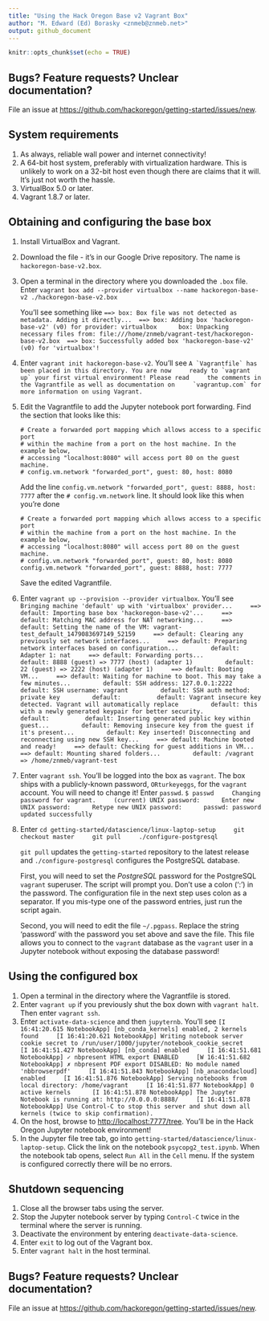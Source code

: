```yaml
---
title: "Using the Hack Oregon Base v2 Vagrant Box"
author: "M. Edward (Ed) Borasky <znmeb@znmeb.net>"
output: github_document
---
```


```r
knitr::opts_chunk$set(echo = TRUE)
```

## Bugs? Feature requests? Unclear documentation?
File an issue at <https://github.com/hackoregon/getting-started/issues/new>.

## System requirements
1. As always, reliable wall power and internet connectivity!
2. A 64-bit host system, preferably with virtualization hardware. This is unlikely to work on a 32-bit host even though there are claims that it will. It's just not worth the hassle.
3. VirtualBox 5.0 or later.
4. Vagrant 1.8.7 or later.

## Obtaining and configuring the base box
1. Install VirtualBox and Vagrant.
2. Download the file - it's in our Google Drive repository. The name is `hackoregon-base-v2.box`.
3. Open a terminal in the directory where you downloaded the `.box` file. Enter
`vagrant box add --provider virtualbox --name hackoregon-base-v2 ./hackoregon-base-v2.box`

    You'll see something like
    ```
    ==> box: Box file was not detected as metadata. Adding it directly...
    ==> box: Adding box 'hackoregon-base-v2' (v0) for provider: virtualbox
        box: Unpacking necessary files from: file:///home/znmeb/vagrant-test/hackoregon-base-v2.box
    ==> box: Successfully added box 'hackoregon-base-v2' (v0) for 'virtualbox'!
    ```
4. Enter `vagrant init hackoregon-base-v2`. You'll see
    ```
    A `Vagrantfile` has been placed in this directory. You are now
    ready to `vagrant up` your first virtual environment! Please read
    the comments in the Vagrantfile as well as documentation on
    `vagrantup.com` for more information on using Vagrant.
    ```
5. Edit the Vagrantfile to add the Jupyter notebook port forwarding. Find the section that looks like this:

    ```
    # Create a forwarded port mapping which allows access to a specific port
    # within the machine from a port on the host machine. In the example below,
    # accessing "localhost:8080" will access port 80 on the guest machine.
    # config.vm.network "forwarded_port", guest: 80, host: 8080
    ```

    Add the line `config.vm.network "forwarded_port", guest: 8888, host: 7777` after the `# config.vm.network` line. It should look like this when you're done


    ```
    # Create a forwarded port mapping which allows access to a specific port
    # within the machine from a port on the host machine. In the example below,
    # accessing "localhost:8080" will access port 80 on the guest machine.
    # config.vm.network "forwarded_port", guest: 80, host: 8080
    config.vm.network "forwarded_port", guest: 8888, host: 7777
    ```
    
    Save the edited Vagrantfile.

6. Enter `vagrant up --provision --provider virtualbox`. You'll see
    ```
    Bringing machine 'default' up with 'virtualbox' provider...
    ==> default: Importing base box 'hackoregon-base-v2'...
    ==> default: Matching MAC address for NAT networking...
    ==> default: Setting the name of the VM: vagrant-test_default_1479083697149_52159
    ==> default: Clearing any previously set network interfaces...
    ==> default: Preparing network interfaces based on configuration...
        default: Adapter 1: nat
    ==> default: Forwarding ports...
        default: 8888 (guest) => 7777 (host) (adapter 1)
        default: 22 (guest) => 2222 (host) (adapter 1)
    ==> default: Booting VM...
    ==> default: Waiting for machine to boot. This may take a few minutes...
        default: SSH address: 127.0.0.1:2222
        default: SSH username: vagrant
        default: SSH auth method: private key
        default: 
        default: Vagrant insecure key detected. Vagrant will automatically replace
        default: this with a newly generated keypair for better security.
        default: 
        default: Inserting generated public key within guest...
        default: Removing insecure key from the guest if it's present...
        default: Key inserted! Disconnecting and reconnecting using new SSH key...
    ==> default: Machine booted and ready!
    ==> default: Checking for guest additions in VM...
    ==> default: Mounting shared folders...
        default: /vagrant => /home/znmeb/vagrant-test
    ```
7. Enter `vagrant ssh`. You'll be logged into the box as `vagrant`. The box ships with a publicly-known password, `ORturkeyeggs`, for the `vagrant` account. You will need to change it! Enter `passwd`.
    ```
    $ passwd
    Changing password for vagrant.
    (current) UNIX password: 
    Enter new UNIX password: 
    Retype new UNIX password: 
    passwd: password updated successfully
    ```
7. Enter 
    ```
    cd getting-started/datascience/linux-laptop-setup
    git checkout master
    git pull
    ./configure-postgresql
    ```

    `git pull` updates the `getting-started` repository to the latest release and `./configure-postgresql` configures the PostgreSQL database. 
    
    First, you will need to set the *PostgreSQL* password for the PostgreSQL `vagrant` superuser. The script will prompt you. Don't use a colon (':') in the password. The configuration file in the next step uses colon as a separator. If you mis-type one of the password entries, just run the script again.
    
    Second, you will need to edit the file `~/.pgpass`. Replace the string 'password' with the password you set above and save the file. This file allows you to connect to the `vagrant` database as the `vagrant` user in a Jupyter notebook without exposing the database password!
    
## Using the configured box
1. Open a terminal in the directory where the Vagrantfile is stored.
2. Enter `vagrant up` if you previously shut the box down with `vagrant halt`. Then enter `vagrant ssh`.
3. Enter `activate-data-science` and then `jupyternb`. You'll see
    ```
    [I 16:41:20.615 NotebookApp] [nb_conda_kernels] enabled, 2 kernels found
    [I 16:41:20.621 NotebookApp] Writing notebook server cookie secret to /run/user/1000/jupyter/notebook_cookie_secret
    [I 16:41:51.427 NotebookApp] [nb_conda] enabled
    [I 16:41:51.681 NotebookApp] ✓ nbpresent HTML export ENABLED
    [W 16:41:51.682 NotebookApp] ✗ nbpresent PDF export DISABLED: No module named 'nbbrowserpdf'
    [I 16:41:51.843 NotebookApp] [nb_anacondacloud] enabled
    [I 16:41:51.876 NotebookApp] Serving notebooks from local directory: /home/vagrant
    [I 16:41:51.877 NotebookApp] 0 active kernels 
    [I 16:41:51.878 NotebookApp] The Jupyter Notebook is running at: http://0.0.0.0:8888/
    [I 16:41:51.878 NotebookApp] Use Control-C to stop this server and shut down all kernels (twice to skip confirmation).
    ```
4. On the host, browse to <http://localhost:7777/tree>. You'll be in the Hack Oregon Jupyter notebook environment!
5. In the Jupyter file tree tab, go into `getting-started/datascience/linux-laptop-setup`. Click the link on the notebook `psycopg2_test.ipynb`. When the notebook tab opens, select `Run All` in the `Cell` menu. If the system is configured correctly there will be no errors.

## Shutdown sequencing
1. Close all the browser tabs using the server.
1. Stop the Jupyter notebook server by typing `Control-C` twice in the terminal where the server is running.
2. Deactivate the environment by entering `deactivate-data-science`.
3. Enter `exit` to log out of the Vagrant box.
4. Enter `vagrant halt` in the host terminal.

## Bugs? Feature requests? Unclear documentation?
File an issue at <https://github.com/hackoregon/getting-started/issues/new>.
